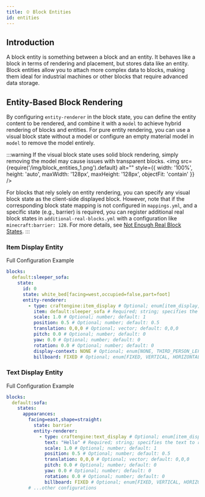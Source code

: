 ```yaml
---
title: 🫑 Block Entities
id: entities
---
```


## Introduction

A block entity is something between a block and an entity. It behaves like a block in terms of rendering and placement, but stores data like an entity. Block entities allow you to attach more complex data to blocks, making them ideal for industrial machines or other blocks that require advanced data storage.

## Entity-Based Block Rendering

By configuring `entity-renderer` in the block state, you can define the entity content to be rendered, and combine it with a `model` to achieve hybrid rendering of blocks and entities.
For pure entity rendering, you can use a visual block state without a model or configure an empty material model in `model` to remove the model entirely.

:::warning
If the visual block state uses solid block rendering, simply removing the model may cause issues with transparent blocks.
<img src={require('/img/block_entities_1.png').default} alt="" style={{ width: '100%', height: 'auto', maxWidth: '128px', maxHeight: '128px', objectFit: 'contain' }} />

For blocks that rely solely on entity rendering, you can specify any visual block state as the client-side displayed block.
However, note that if the corresponding block state mapping is not configured in `mappings.yml`, and a specific state (e.g., barrier) is required,
you can register additional real block states in `additional-real-blocks.yml` with a configuration like `minecraft:barrier: 128`.
For more details, see [Not Enough Real Block States](states.mdx#not-enough-real-block-states).
:::

### Item Display Entity

Full Configuration Example

```yml
blocks:
  default:sleeper_sofa:
    state:
      id: 0
      state: white_bed[facing=west,occupied=false,part=foot]
      entity-renderer:
        - type: craftengine:item_display # Optional; enum[item_display, text_display]; default: item_display
          item: default:sleeper_sofa # Required; string; specifies the item to render
          scale: 1.0 # Optional; number; default: 1
          position: 0.5 # Optional; number; default: 0.5
          translation: 0,0,0 # Optional; vector; default: 0,0,0
          pitch: 0.0 # Optional; number; default: 0
          yaw: 0.0 # Optional; number; default: 0
          rotation: 0.0 # Optional; number; default: 0
          display-context: NONE # Optional; enum[NONE, THIRD_PERSON_LEFT_HAND, THIRD_PERSON_RIGHT_HAND, FIRST_PERSON_LEFT_HAND, FIRST_PERSON_RIGHT_HAND, HEAD, GUI, GROUND, FIXED, ON_SHELF]; default: NONE
          billboard: FIXED # Optional; enum[FIXED, VERTICAL, HORIZONTAL, CENTER]; default: FIXED
```

### Text Display Entity

Full Configuration Example

```yml
blocks:
  default:sofa:
    states:
      appearances:
        facing=east,shape=straight:
          state: barrier
          entity-renderer:
            - type: craftengine:text_display # Optional; enum[item_display, text_display]; default: item_display
              text: "Hello" # Required; string; specifies the text to render
              scale: 1.0 # Optional; number; default: 1
              position: 0.5 # Optional; number; default: 0.5
              translation: 0,0,0 # Optional; vector; default: 0,0,0
              pitch: 0.0 # Optional; number; default: 0
              yaw: 0.0 # Optional; number; default: 0
              rotation: 0.0 # Optional; number; default: 0
              billboard: FIXED # Optional; enum[FIXED, VERTICAL, HORIZONTAL, CENTER]; default: FIXED
        # ...other configurations
```
